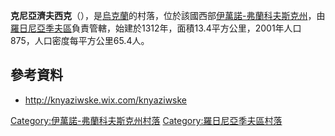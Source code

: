 {{coord|48|51|50|N|24|8|36|E|scale:30000|display=title}}

'''克尼亞濟夫西克'''（{{lang-uk|Князівське}}），是[[烏克蘭|烏克蘭]]的村落，位於該國西部[[伊萬諾-弗蘭科夫斯克州|伊萬諾-弗蘭科夫斯克州]]，由[[羅日尼亞季夫區|羅日尼亞季夫區]]負責管轄，始建於1312年，面積13.4平方公里，2001年人口875，人口密度每平方公里65.4人。

==參考資料==
*[http://vk.com/away.php?to=http%3A%2F%2Fknyaziwske.wix.com%2Fknyaziwske http://knyaziwske.wix.com/knyaziwske]

{{DEFAULTSORT:Князівське}}
[[Category:伊萬諾-弗蘭科夫斯克州村落|Category:伊萬諾-弗蘭科夫斯克州村落]]
[[Category:羅日尼亞季夫區村落|Category:羅日尼亞季夫區村落]]


{{IvanoFrankivsk-geo-stub}}